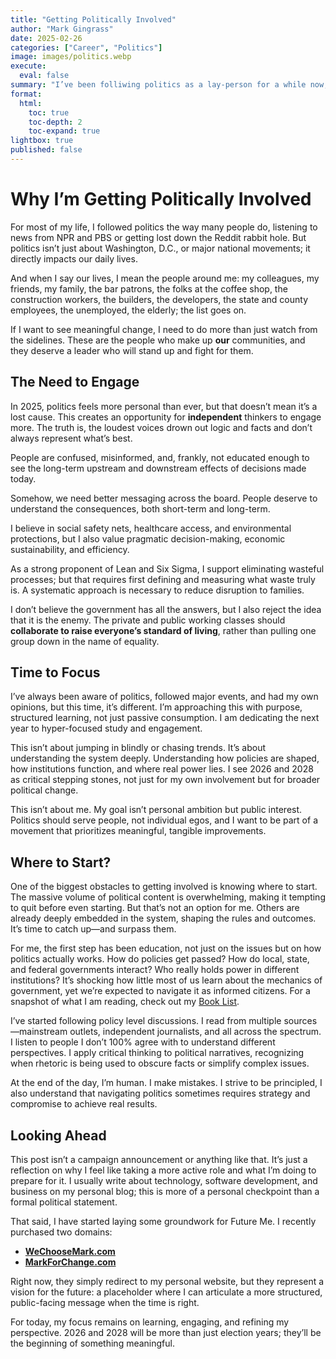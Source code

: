 ```yaml
---
title: "Getting Politically Involved"
author: "Mark Gingrass"
date: 2025-02-26
categories: ["Career", "Politics"]
image: images/politics.webp
execute:
  eval: false
summary: "I’ve been folliwing politics as a lay-person for a while now, but now I’m taking it seriously and with a purpose. This isn’t just casual interest anymore; it’s a focused effort to understand how and where real change happens. My goal is to think about the bigger picture and do something meaningful in the public interest. I see 2026 and 2028 as major stepping stones, and I’m using the next year to sharpen my knowledge. For now, it’s all about learning, engaging, and getting ready. 2025 is the year for exploring."
format:
  html:
    toc: true
    toc-depth: 2
    toc-expand: true
lightbox: true
published: false
---
```


# **Why I'm Getting Politically Involved**

For most of my life, I followed politics the way many people do, listening to news from NPR and PBS or getting lost down the Reddit rabbit hole. But politics isn’t just about Washington, D.C., or major national movements; it directly impacts our daily lives.

And when I say our lives, I mean the people around me: my colleagues, my friends, my family, the bar patrons, the folks at the coffee shop, the construction workers, the builders, the developers, the state and county employees, the unemployed, the elderly; the list goes on.

If I want to see meaningful change, I need to do more than just watch from the sidelines. These are the people who make up **our** communities, and they deserve a leader who will stand up and fight for them.

## **The Need to Engage**

In 2025, politics feels more personal than ever, but that doesn’t mean it’s a lost cause. This creates an opportunity for **independent** thinkers to engage more. The truth is, the loudest voices drown out logic and facts and don’t always represent what’s best.

People are confused, misinformed, and, frankly, not educated enough to see the long-term upstream and downstream effects of decisions made today.

::: callout-important
Somehow, we need better messaging across the board. People deserve to understand the consequences, both short-term and long-term.
:::

I believe in social safety nets, healthcare access, and environmental protections, but I also value pragmatic decision-making, economic sustainability, and efficiency.

As a strong proponent of Lean and Six Sigma, I support eliminating wasteful processes; but that requires first defining and measuring what waste truly is. A systematic approach is necessary to reduce disruption to families.

I don’t believe the government has all the answers, but I also reject the idea that it is the enemy. The private and public working classes should **collaborate to raise everyone’s standard of living**, rather than pulling one group down in the name of equality.

## **Time to Focus**

I’ve always been aware of politics, followed major events, and had my own opinions, but this time, it’s different. I’m approaching this with purpose, structured learning, not just passive consumption. I am dedicating the next year to hyper-focused study and engagement.

This isn’t about jumping in blindly or chasing trends. It’s about understanding the system deeply. Understanding how policies are shaped, how institutions function, and where real power lies. I see 2026 and 2028 as critical stepping stones, not just for my own involvement but for broader political change.

This isn’t about me. My goal isn’t personal ambition but public interest. Politics should serve people, not individual egos, and I want to be part of a movement that prioritizes meaningful, tangible improvements.

## **Where to Start?**

One of the biggest obstacles to getting involved is knowing where to start. The massive volume of political content is overwhelming, making it tempting to quit before even starting. But that’s not an option for me. Others are already deeply embedded in the system, shaping the rules and outcomes. It’s time to catch up—and surpass them.

For me, the first step has been education, not just on the issues but on how politics actually works. How do policies get passed? How do local, state, and federal governments interact? Who really holds power in different institutions? It’s shocking how little most of us learn about the mechanics of government, yet we’re expected to navigate it as informed citizens. For a snapshot of what I am reading, check out my [Book List](https://markgingrass.com/booklist).

I've started following policy level discussions. I read from multiple sources—mainstream outlets, independent journalists, and all across the spectrum. I listen to people I don’t 100% agree with to understand different perspectives. I apply critical thinking to political narratives, recognizing when rhetoric is being used to obscure facts or simplify complex issues.

At the end of the day, I’m human. I make mistakes. I strive to be principled, I also understand that navigating politics sometimes requires strategy and compromise to achieve real results.

## **Looking Ahead**

This post isn’t a campaign announcement or anything like that. It’s just a reflection on why I feel like taking a more active role and what I’m doing to prepare for it. I usually write about technology, software development, and business on my personal blog; this is more of a personal checkpoint than a formal political statement.

That said, I have started laying some groundwork for Future Me. I recently purchased two domains:

-   [**WeChooseMark.com**](https://wechoosemark.com)
-   [**MarkForChange.com**](https://mark4change.com)

Right now, they simply redirect to my personal website, but they represent a vision for the future: a placeholder where I can articulate a more structured, public-facing message when the time is right.

For today, my focus remains on learning, engaging, and refining my perspective. 2026 and 2028 will be more than just election years; they’ll be the beginning of something meaningful.
